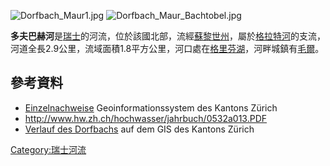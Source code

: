 [[Image:Dorfbach_Maur1.jpg|right]]
[[Image:Dorfbach_Maur_Bachtobel.jpg|right]]

{{Coord|47.34574|N|8.67531|E|display=title}}

'''多夫巴赫河'''是[[瑞士|瑞士]]的河流，位於該國北部，流經[[蘇黎世州|蘇黎世州]]，屬於[[格拉特河|格拉特河]]的支流，河道全長2.9公里，流域面積1.8平方公里，河口處在[[格里芬湖|格里芬湖]]，河畔城鎮有[[毛爾_(蘇黎世州)|毛爾]]。

==參考資料==
* [http://maps.zh.ch/ Einzelnachweise] {{Wayback|url=http://maps.zh.ch/ |date=20190217202341 }} Geoinformationssystem des Kantons Zürich
* http://www.hw.zh.ch/hochwasser/jahrbuch/0532a013.PDF {{Wayback|url=http://www.hw.zh.ch/hochwasser/jahrbuch/0532a013.PDF |date=20160304105241 }}
* [http://maps.zh.ch/s/uw1cat5q Verlauf des Dorfbachs] auf dem GIS des Kantons Zürich

{{Switzerland-geo-stub}}
[[Category:瑞士河流|Category:瑞士河流]]